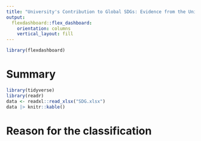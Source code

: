 ```yaml
---
title: "University's Contribution to Global SDGs: Evidence from the University Main Website News Items"
output: 
  flexdashboard::flex_dashboard:
    orientation: columns
    vertical_layout: fill
---
```


```r
library(flexdashboard)
```

# Summary

```r
library(tidyverse)
library(readr)
data <- readxl::read_xlsx("SDG.xlsx")
data |> knitr::kable()
```

# Reason for the classification